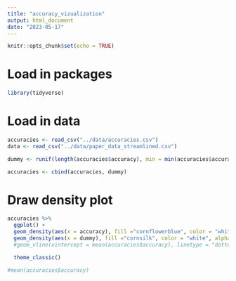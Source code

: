 ```yaml
---
title: "accuracy_vizualization"
output: html_document
date: "2023-05-17"
---
```


```r
knitr::opts_chunk$set(echo = TRUE)
```

# Load in packages
```r
library(tidyverse)
```
# Load in data
```r
accuracies <- read_csv("../data/accuracies.csv")
data <- read_csv("../data/paper_data_streamlined.csv")

dummy <- runif(length(accuracies$accuracy), min = min(accuracies$accuracy, max = max(accuracies$accuracy)))

accuracies <- cbind(accuracies, dummy)
```
# Draw density plot
```r
accuracies %>% 
  ggplot() +
  geom_density(aes(x = accuracy), fill ="cornflowerblue", color = "white", alpha = 0.9) +
  geom_density(aes(x = dummy), fill ="cornsilk", color = "white", alpha = 0.9) +
  #geom_vline(xintercept = mean(accuracies$accuracy), linetype = "dotted")+

  theme_classic() 

#mean(accuracies$accuracy)

```

